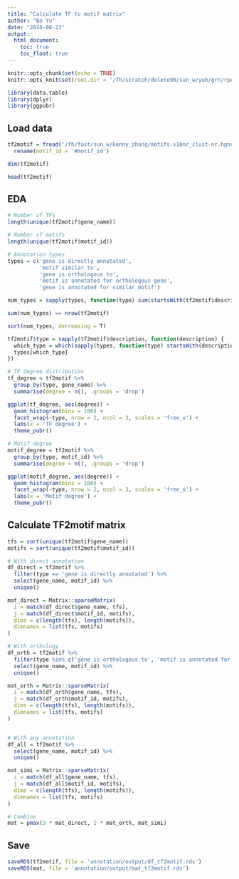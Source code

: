 ```yaml
---
title: "Calculate TF to motif matrix"
author: "Bo Yu"
date: "2024-08-23"
output: 
  html_document:
    toc: true
    toc_float: true
---
```


```r
knitr::opts_chunk$set(echo = TRUE)
knitr::opts_knit$set(root.dir = '/fh/scratch/delete90/sun_w/yub/grn/rpe1')

library(data.table)
library(dplyr)
library(ggpubr)
```

## Load data

```r
tf2motif = fread('/fh/fast/sun_w/kenny_zhang/motifs-v10nr_clust-nr.hgnc-m0.001-o0.0.tbl') %>%
  rename(motif_id = '#motif_id')

dim(tf2motif)

head(tf2motif)
```

## EDA

```r
# Number of TFs
length(unique(tf2motif$gene_name))

# Number of motifs
length(unique(tf2motif$motif_id))
```

```r
# Annotation types
types = c('gene is directly annotated', 
          'motif similar to', 
          'gene is orthologous to', 
          'motif is annotated for orthologous gene',
          'gene is annotated for similar motif')

num_types = sapply(types, function(type) sum(startsWith(tf2motif$description, type)))

sum(num_types) == nrow(tf2motif)

sort(num_types, decreasing = T)

tf2motif$type = sapply(tf2motif$description, function(description) {
  which_type = which(sapply(types, function(type) startsWith(description, type)))
  types[which_type]
})
```

```r
# TF degree distribution
tf_degree = tf2motif %>%
  group_by(type, gene_name) %>%
  summarise(degree = n(), .groups = 'drop')

ggplot(tf_degree, aes(degree)) +
  geom_histogram(bins = 100) +
  facet_wrap(~type, nrow = 2, ncol = 3, scales = 'free_x') +
  labs(x = 'TF degree') +
  theme_pubr()

# Motif degree
motif_degree = tf2motif %>%
  group_by(type, motif_id) %>%
  summarise(degree = n(), .groups = 'drop')

ggplot(motif_degree, aes(degree)) +
  geom_histogram(bins = 100) +
  facet_wrap(~type, nrow = 2, ncol = 3, scales = 'free_x') +
  labs(x = 'Motif degree') +
  theme_pubr()
```

## Calculate TF2motif matrix

```r
tfs = sort(unique(tf2motif$gene_name))
motifs = sort(unique(tf2motif$motif_id))

# With direct annotation
df_direct = tf2motif %>% 
  filter(type == 'gene is directly annotated') %>%
  select(gene_name, motif_id) %>%
  unique()

mat_direct = Matrix::sparseMatrix(
  i = match(df_direct$gene_name, tfs),
  j = match(df_direct$motif_id, motifs),
  dims = c(length(tfs), length(motifs)),
  dimnames = list(tfs, motifs)
)

# With orthology
df_orth = tf2motif %>% 
  filter(type %in% c('gene is orthologous to', 'motif is annotated for orthologous gene')) %>%
  select(gene_name, motif_id) %>%
  unique()

mat_orth = Matrix::sparseMatrix(
  i = match(df_orth$gene_name, tfs),
  j = match(df_orth$motif_id, motifs),
  dims = c(length(tfs), length(motifs)),
  dimnames = list(tfs, motifs)
)


# With any annotation
df_all = tf2motif %>% 
  select(gene_name, motif_id) %>%
  unique()

mat_simi = Matrix::sparseMatrix(
  i = match(df_all$gene_name, tfs),
  j = match(df_all$motif_id, motifs),
  dims = c(length(tfs), length(motifs)),
  dimnames = list(tfs, motifs)
)

# Combine
mat = pmax(3 * mat_direct, 2 * mat_orth, mat_simi)
```

## Save

```r
saveRDS(tf2motif, file = 'annotation/output/df_tf2motif.rds')
saveRDS(mat, file = 'annotation/output/mat_tf2motif.rds')
```
